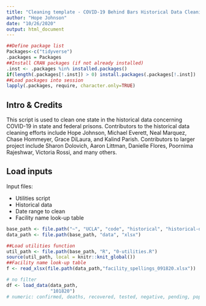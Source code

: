 ```yaml
---
title: "Cleaning template - COVID-19 Behind Bars Historical Data Cleaning"
author: "Hope Johnson"
date: "10/26/2020"
output: html_document
---
```


```r
##Define package list
Packages<-c("tidyverse")
.packages = Packages
##Install CRAN packages (if not already installed)
.inst <- .packages %in% installed.packages()
if(length(.packages[!.inst]) > 0) install.packages(.packages[!.inst])
##Load packages into session 
lapply(.packages, require, character.only=TRUE)
```

## Intro & Credits

This script is used to clean one state in the historical data concerning COVID-19 in state and federal prisons. Contributors to the historical data cleaning efforts include Hope Johnson, Michael Everett, Neal Marquez, Chase Hommeyer, Grace DiLaura, and Kalind Parish. Contributors to larger project include Sharon Dolovich, Aaron Littman, Danielle Flores, Poornima Rajeshwar, Victoria Rossi, and many others. 


## Load inputs

Input files: 

* Utilities script
* Historical data
* Date range to clean 
* Facility name look-up table 

```r
base_path <- file.path("~", "UCLA", "code", "historical", "historical-data")
data_path <- file.path(base_path, "data", "xlsx")

##Load utilities function
util_path <- file.path(base_path, "R", "0-utilities.R")
source(util_path, local = knitr::knit_global())
##Facility name look-up table
f <- read_xlsx(file.path(data_path,"facility_spellings_091820.xlsx"))
```


```r
# no filter
df <- load_data(data_path, 
                "101820")
# numeric: confirmed, deaths, recovered, tested, negative, pending, population, quarantine, released, positive, recoveries, active, isolation, presumed, zipcode, latitude, longitude, County.FIPS, HIFLD_ID

```



